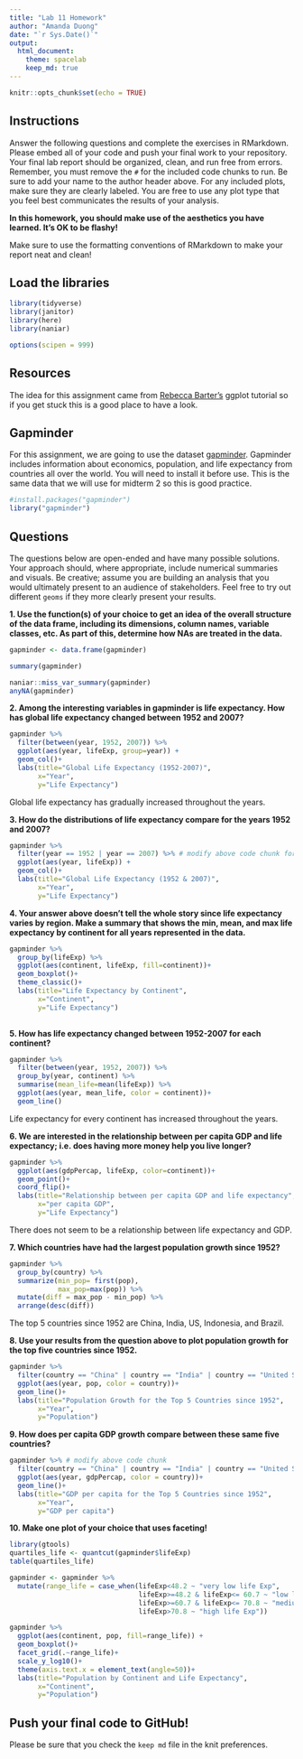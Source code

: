```yaml
---
title: "Lab 11 Homework"
author: "Amanda Duong"
date: "`r Sys.Date()`"
output:
  html_document: 
    theme: spacelab
    keep_md: true
---
```


```r
knitr::opts_chunk$set(echo = TRUE)
```

## Instructions
Answer the following questions and complete the exercises in RMarkdown. Please embed all of your code and push your final work to your repository. Your final lab report should be organized, clean, and run free from errors. Remember, you must remove the `#` for the included code chunks to run. Be sure to add your name to the author header above. For any included plots, make sure they are clearly labeled. You are free to use any plot type that you feel best communicates the results of your analysis.  

**In this homework, you should make use of the aesthetics you have learned. It's OK to be flashy!**

Make sure to use the formatting conventions of RMarkdown to make your report neat and clean!  

## Load the libraries
```r
library(tidyverse)
library(janitor)
library(here)
library(naniar)
``` 

```r
options(scipen = 999)
```

## Resources
The idea for this assignment came from [Rebecca Barter's](http://www.rebeccabarter.com/blog/2017-11-17-ggplot2_tutorial/) ggplot tutorial so if you get stuck this is a good place to have a look.  

## Gapminder
For this assignment, we are going to use the dataset [gapminder](https://cran.r-project.org/web/packages/gapminder/index.html). Gapminder includes information about economics, population, and life expectancy from countries all over the world. You will need to install it before use. This is the same data that we will use for midterm 2 so this is good practice.
```r
#install.packages("gapminder")
library("gapminder")
```

## Questions
The questions below are open-ended and have many possible solutions. Your approach should, where appropriate, include numerical summaries and visuals. Be creative; assume you are building an analysis that you would ultimately present to an audience of stakeholders. Feel free to try out different `geoms` if they more clearly present your results.  

**1. Use the function(s) of your choice to get an idea of the overall structure of the data frame, including its dimensions, column names, variable classes, etc. As part of this, determine how NAs are treated in the data.**  
```r
gapminder <- data.frame(gapminder)
```

```r
summary(gapminder)
```
```r
naniar::miss_var_summary(gapminder)
anyNA(gapminder)
```

**2. Among the interesting variables in gapminder is life expectancy. How has global life expectancy changed between 1952 and 2007?**
```r
gapminder %>%
  filter(between(year, 1952, 2007)) %>%
  ggplot(aes(year, lifeExp, group=year)) + 
  geom_col()+
  labs(title="Global Life Expectancy (1952-2007)",
       x="Year",
       y="Life Expectancy")
```
Global life expectancy has gradually increased throughout the years. 

**3. How do the distributions of life expectancy compare for the years 1952 and 2007?**
```r
gapminder %>%
  filter(year == 1952 | year == 2007) %>% # modify above code chunk for years 1952 and 2007
  ggplot(aes(year, lifeExp)) + 
  geom_col()+
  labs(title="Global Life Expectancy (1952 & 2007)",
       x="Year",
       y="Life Expectancy")
```

**4. Your answer above doesn't tell the whole story since life expectancy varies by region. Make a summary that shows the min, mean, and max life expectancy by continent for all years represented in the data.**
```r
gapminder %>% 
  group_by(lifeExp) %>%
  ggplot(aes(continent, lifeExp, fill=continent))+
  geom_boxplot()+
  theme_classic()+
  labs(title="Life Expectancy by Continent",
       x="Continent",
       y="Life Expectancy")
  
```

**5. How has life expectancy changed between 1952-2007 for each continent?**
```r
gapminder %>% 
  filter(between(year, 1952, 2007)) %>%
  group_by(year, continent) %>%
  summarise(mean_life=mean(lifeExp)) %>%
  ggplot(aes(year, mean_life, color = continent))+
  geom_line()
```
Life expectancy for every continent has increased throughout the years. 

**6. We are interested in the relationship between per capita GDP and life expectancy; i.e. does having more money help you live longer?**
```r
gapminder %>%
  ggplot(aes(gdpPercap, lifeExp, color=continent))+
  geom_point()+
  coord_flip()+
  labs(title="Relationship between per capita GDP and life expectancy",
       x="per capita GDP",
       y="Life Expectancy")
```
There does not seem to be a relationship between life expectancy and GDP.   

**7. Which countries have had the largest population growth since 1952?**
```r
gapminder %>% 
  group_by(country) %>% 
  summarize(min_pop= first(pop),
            max_pop=max(pop)) %>% 
  mutate(diff = max_pop - min_pop) %>% 
  arrange(desc(diff))
```
The top 5 countries since 1952 are China, India, US, Indonesia, and Brazil.  

**8. Use your results from the question above to plot population growth for the top five countries since 1952.**
```r
gapminder %>%
  filter(country == "China" | country == "India" | country == "United States" | country == "Indonesia" | country == "Brazil") %>%
  ggplot(aes(year, pop, color = country))+
  geom_line()+
  labs(title="Population Growth for the Top 5 Countries since 1952",
       x="Year",
       y="Population")
```

**9. How does per capita GDP growth compare between these same five countries?**
```r
gapminder %>% # modify above code chunk
  filter(country == "China" | country == "India" | country == "United States" | country == "Indonesia" | country == "Brazil") %>%
  ggplot(aes(year, gdpPercap, color = country))+
  geom_line()+
  labs(title="GDP per capita for the Top 5 Countries since 1952",
       x="Year",
       y="GDP per capita")
```

**10. Make one plot of your choice that uses faceting!**
```r
library(gtools)
quartiles_life <- quantcut(gapminder$lifeExp)
table(quartiles_life)
```

```r
gapminder <- gapminder %>%
  mutate(range_life = case_when(lifeExp<48.2 ~ "very low life Exp",
                                lifeExp>=48.2 & lifeExp<= 60.7 ~ "low life Exp",
                                lifeExp>=60.7 & lifeExp<= 70.8 ~ "medium life Exp",
                                lifeExp>70.8 ~ "high life Exp"))
```

```r
gapminder %>%
  ggplot(aes(continent, pop, fill=range_life)) +
  geom_boxplot()+
  facet_grid(.~range_life)+
  scale_y_log10()+
  theme(axis.text.x = element_text(angle=50))+
  labs(title="Population by Continent and Life Expectancy",
       x="Continent",
       y="Population")
```

## Push your final code to GitHub!
Please be sure that you check the `keep md` file in the knit preferences. 